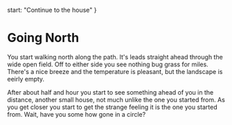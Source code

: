   start: "Continue to the house"
}


# Going North

You start walking north along the path. It's leads straight ahead through the
wide open field. Off to either side you see nothing bug grass for miles. There's
a nice breeze and the temperature is pleasant, but the landscape is eeirly
empty. 

After about half and hour you start to see something ahead of you in the
distance, another small house, not much unlike the one you started from. As you
get closer you start to get the strange feeling it is the one you started from.
Wait, have you some how gone in a circle?

